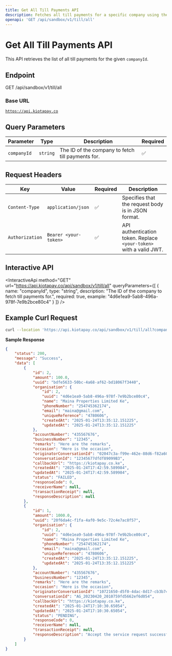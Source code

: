 ```yaml
---
title: Get All Till Payments API
description: Fetches all till payments for a specific company using the `companyId`.
openapi: 'GET /api/sandbox/v1/till/all'
---
```


# Get All Till Payments API

This API retrieves the list of all till payments for the given `companyId`.

## Endpoint

GET /api/sandbox/v1/till/all

### Base URL

[`https://api.kiotapay.co`](https://api.kiotapay.co)

## Query Parameters

| Parameter   | Type     | Description                                       | Required |
| ----------- | -------- | ------------------------------------------------- | -------- |
| `companyId` | `string` | The ID of the company to fetch till payments for. | ✅        |

## **Request Headers**

| Key             | Value                 | Required | Description                                                        |
| --------------- | --------------------- | -------- | ------------------------------------------------------------------ |
| `Content-Type`  | `application/json`    | ✅        | Specifies that the request body is in JSON format.                 |
| `Authorization` | `Bearer <your-token>` | ✅        | API authentication token. Replace `<your-token>` with a valid JWT. |

## Interactive API

<InteractiveApi
  method="GET"
  url="https://api.kiotapay.co/api/sandbox/v1/till/all"
  queryParameters={[
  {
    name: "companyId",
    type: "string",
    description: "The ID of the company to fetch till payments for.",
    required: true,
    example: "4d6e1ea9-5ab8-496a-978f-7e9b2bce80c4"
  }
]}
/>

## Example Curl Request

```bash
curl --location 'https://api.kiotapay.co/api/sandbox/v1/till/all?companyId=4d6e1ea9-5ab8-496a-978f-7e9b2bce80c4'
```

**Sample Response**

```json
{
    "status": 200,
    "message": "Success",
    "data": [
        {
            "id": 2,
            "amount": 100.0,
            "uuid": "bdfe5633-50bc-4a68-af62-bd18067f3440",
            "organisation": {
                "id": 2,
                "uuid": "4d6e1ea9-5ab8-496a-978f-7e9b2bce80c4",
                "name": "Maina Properties Limited Ke",
                "phoneNumber": "254745362174",
                "email": "maina@gmail.com",
                "uniqueReference": "4780606",
                "createdAt": "2025-01-24T13:35:12.151225",
                "updatedAt": "2025-01-24T13:35:12.151225"
            },
            "accountNumber": "435567676",
            "businessNumber": "12345",
            "remarks": "Here are the remarks",
            "occasion": "Here is the occasion",
            "originatorConversationId": "02047c3a-f99e-462e-88d6-f82a608cc017",
            "conversationId": "12345677dfdf89099B3",
            "callbackUrl": "https://kiotapay.co.ke",
            "createdAt": "2025-01-24T17:42:59.589984",
            "updatedAt": "2025-01-24T17:42:59.589984",
            "status": "FAILED",
            "responseCode": 0,
            "receiverName": null,
            "transactionReceipt": null,
            "responseDescription": null
        },
        {
            "id": 1,
            "amount": 1000.0,
            "uuid": "20f6da4c-f1fa-4af0-9e5c-72c4e7ac8f57",
            "organisation": {
                "id": 2,
                "uuid": "4d6e1ea9-5ab8-496a-978f-7e9b2bce80c4",
                "name": "Maina Properties Limited Ke",
                "phoneNumber": "254745362174",
                "email": "maina@gmail.com",
                "uniqueReference": "4780606",
                "createdAt": "2025-01-24T13:35:12.151225",
                "updatedAt": "2025-01-24T13:35:12.151225"
            },
            "accountNumber": "435567676",
            "businessNumber": "12345",
            "remarks": "Here are the remarks",
            "occasion": "Here is the occasion",
            "originatorConversationId": "10721650-d5f0-4dac-8d17-cb3b74df34c8",
            "conversationId": "AG_20230420_2010759fd5662ef6d054",
            "callbackUrl": "https://kiotapay.co.ke",
            "createdAt": "2025-01-24T17:10:30.65054",
            "updatedAt": "2025-01-24T17:10:30.65054",
            "status": "PENDING",
            "responseCode": 0,
            "receiverName": null,
            "transactionReceipt": null,
            "responseDescription": "Accept the service request successfully."
        }
    ]
}
```